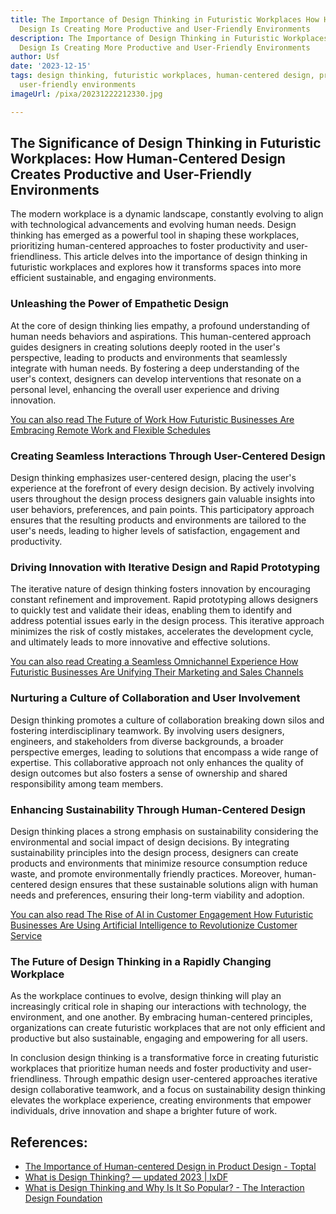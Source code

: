 ```yaml
---
title: The Importance of Design Thinking in Futuristic Workplaces How Human-Centered
  Design Is Creating More Productive and User-Friendly Environments
description: The Importance of Design Thinking in Futuristic Workplaces How Human-Centered
  Design Is Creating More Productive and User-Friendly Environments
author: Usf
date: '2023-12-15'
tags: design thinking, futuristic workplaces, human-centered design, productivity,
  user-friendly environments
imageUrl: /pixa/20231222212330.jpg

---
```

## The Significance  of Design Thinking in Futuristic Workplaces: How Human-Centered  Design Creates Productive and User-Friendly Environments

The modern workplace is a dynamic landscape, constantly evolving  to align  with technological advancements  and evolving human needs. Design thinking has emerged as a powerful tool in shaping these workplaces, prioritizing human-centered approaches to foster productivity and user-friendliness. This  article delves  into the importance of design thinking in futuristic workplaces and explores how  it transforms spaces into more efficient sustainable, and engaging environments.

### Unleashing the Power of Empathetic Design

At the core of design  thinking lies empathy,  a profound understanding of human needs behaviors and aspirations. This human-centered approach  guides designers in creating solutions deeply rooted in the user's perspective, leading to products and environments that seamlessly integrate with  human needs. By fostering a deep understanding of the user's context, designers can develop interventions that resonate on a personal level, enhancing the overall user experience and driving innovation.

[You can also read The Future of Work How  Futuristic Businesses Are Embracing Remote Work and Flexible Schedules](The%20Future%20of%20Work%20How%20Futuristic%20Businesses%20Are%20Embracing%20Remote%20Work%20and%20Flexible%20Schedules)


### Creating Seamless  Interactions Through User-Centered Design

Design thinking emphasizes user-centered design, placing the user's experience at the forefront of every design decision. By  actively involving users throughout the design  process designers gain valuable insights into user behaviors, preferences, and pain points. This participatory approach ensures that the resulting products and environments are tailored to the user's needs, leading  to higher levels  of satisfaction, engagement and productivity.

### Driving Innovation with Iterative Design and Rapid Prototyping

The iterative nature of design thinking fosters  innovation by encouraging constant refinement and improvement. Rapid prototyping allows designers to quickly test and validate their ideas, enabling them to identify and address  potential issues early in the design process. This iterative approach minimizes the risk of costly mistakes, accelerates the development cycle,  and  ultimately leads to more innovative and effective solutions.

[You can also read Creating a Seamless Omnichannel Experience  How Futuristic Businesses  Are Unifying Their Marketing and  Sales Channels](Creating%20a%20Seamless%20Omnichannel%20Experience%20How%20Futuristic%20Businesses%20Are%20Unifying%20Their%20Marketing%20and%20Sales%20Channels)


###  Nurturing a Culture of Collaboration and User Involvement

Design thinking promotes a culture  of collaboration breaking down silos and fostering interdisciplinary teamwork.  By involving users designers,  engineers, and stakeholders from  diverse backgrounds, a broader perspective emerges, leading to  solutions that encompass a wide  range of expertise. This  collaborative approach not only enhances  the quality of design outcomes but  also fosters a sense of ownership and shared responsibility among  team members.

### Enhancing Sustainability Through Human-Centered Design

Design thinking places a strong emphasis on sustainability considering the environmental and social impact of design decisions. By integrating sustainability principles into the  design process, designers can create products and environments  that minimize resource consumption reduce waste, and promote environmentally  friendly practices. Moreover, human-centered design ensures that these sustainable solutions  align with human  needs and preferences, ensuring their long-term viability and adoption.

[You can  also read The Rise of AI in Customer Engagement How Futuristic Businesses Are Using Artificial Intelligence to Revolutionize Customer  Service](The%20Rise%20of%20AI%20in%20Customer%20Engagement%20How%20Futuristic%20Businesses%20Are%20Using%20Artificial%20Intelligence%20to%20Revolutionize%20Customer%20Service)


### The Future of Design Thinking in  a Rapidly Changing Workplace

As the  workplace continues  to  evolve, design thinking will play an increasingly critical role in shaping our interactions with technology, the environment, and one  another. By embracing human-centered principles, organizations can  create futuristic workplaces that  are not only  efficient and productive but also sustainable,  engaging and empowering for all  users.

In  conclusion design thinking is a transformative  force in creating futuristic workplaces that prioritize human needs and foster productivity and user-friendliness. Through  empathic design user-centered approaches iterative design collaborative  teamwork,  and a focus on sustainability design thinking elevates the workplace experience, creating environments that empower individuals, drive innovation and shape a brighter future of work.

## References:
- [The Importance of Human-centered Design in Product Design - Toptal](https://www.toptal.com/designers/ux/human-centered-design)
- [What is Design Thinking? — updated 2023 | IxDF](https://www.interaction-design.org/literature/topics/design-thinking)
- [What is Design Thinking and Why Is It So Popular? - The Interaction Design Foundation](https://www.interaction-design.org/literature/article/what-is-design-thinking-and-why-is-it-so-popular)

